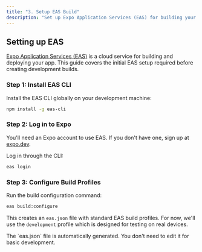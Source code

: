 ```yaml
---
title: "3. Setup EAS Build"
description: "Set up Expo Application Services (EAS) for building your app"
---
```



## Setting up EAS

[Expo Application Services (EAS)](https://expo.dev/eas) is a cloud service for building and deploying your app. This guide covers the initial EAS setup required before creating development builds.

### Step 1: Install EAS CLI

Install the EAS CLI globally on your development machine:

```bash
npm install -g eas-cli
```

### Step 2: Log in to Expo

You'll need an Expo account to use EAS. If you don't have one, sign up at [expo.dev](https://expo.dev/signup).

Log in through the CLI:

```bash
eas login
```

### Step 3: Configure Build Profiles

Run the build configuration command:

```bash
eas build:configure
```

This creates an `eas.json` file with standard EAS build profiles. For now, we'll use the `development` profile which is designed for testing on real devices.

<Tip>
  The `eas.json` file is automatically generated. You don't need to edit it for basic development.
</Tip>
